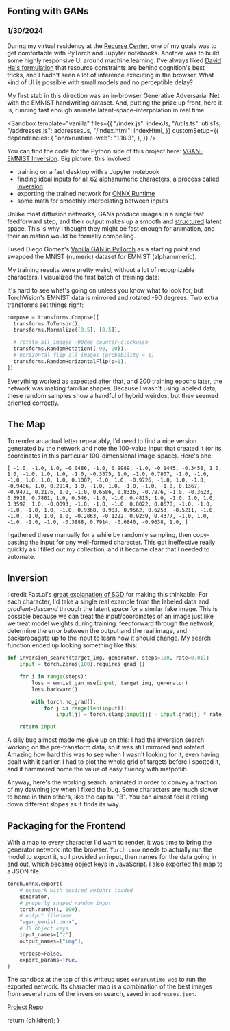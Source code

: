 


## Fonting with GANs

### 1/30/2024

During my virtual residency at the [Recurse Center](https://www.recurse.com/), one of my goals was to get comfortable with PyTorch and Jupyter notebooks. Another was to build some highly responsive UI around machine learning. I've always liked [David Ha's formulation](https://otoro.net/ml/) that resource constraints are behind cognition's best tricks, and I hadn't seen a lot of inference executing in the browser. What kind of UI is possible with small models and no perceptible delay?

My first stab in this direction was an in-browser Generative Adversarial Net with the EMNIST handwriting dataset. And, putting the prize up front, here it is, running fast enough animate latent-space-interpolation in real time:

<Sandbox
  template="vanilla"
  files={{
    "/index.js": indexJs,
    "/utils.ts": utilsTs,
    "/addresses.js": addressesJs,
    "/index.html": indexHtml,
  }}
  customSetup={{
    dependencies: {
      "onnxruntime-web": "1.16.3",
    },
  }}
/>

You can find the code for the Python side of this project here: [VGAN-EMNIST Inversion](https://github.com/zackrdavis/VGAN-EMNIST-Inversion). Big picture, this involved:

- training on a fast desktop with a Jupyter notebook
- finding ideal inputs for all 62 alphanumeric characters, a process called [inversion](https://arxiv.org/pdf/2101.05278.pdf)
- exporting the trained network for [ONNX Runtime](https://onnxruntime.ai/docs/get-started/with-javascript.html)
- some math for smoothly interpolating between inputs

Unlike most diffusion networks, GANs produce images in a single fast feedforward step, and their output makes up a smooth and [structured](https://machinelearningmastery.com/how-to-interpolate-and-perform-vector-arithmetic-with-faces-using-a-generative-adversarial-network/) latent space. This is why I thought they might be fast enough for animation, and their animation would be formally compelling.

I used Diego Gomez's [Vanilla GAN in PyTorch](https://github.com/diegoalejogm/gans) as a starting point and swapped the MNIST (numeric) dataset for EMNIST (alphanumeric).

My training results were pretty weird, without a lot of recognizable characters. I visualized the first batch of training data:

<ImageFull
  src={twisted}
  alt="A grid of EMNIST handwritten digits twisted 90 degrees"
/>

It's hard to see what's going on unless you know what to look for, but TorchVision's EMNIST data is mirrored and rotated -90 degrees. Two extra transforms set things right:

```python
compose = transforms.Compose([
  transforms.ToTensor(),
  transforms.Normalize([0.5], [0.5]),

  # rotate all images -90deg counter-clockwise
  transforms.RandomRotation((-90,-90)),
  # horizontal flip all images (probability = 1)
  transforms.RandomHorizontalFlip(p=1),
])
```

Everything worked as expected after that, and 200 training epochs later, the network was making familiar shapes. Because I wasn't using labeled data, these random samples show a handful of hybrid weirdos, but they seemed oriented correctly.

<ImageFull
  src={weirdos}
  alt="Two rows of white glyphs on a black background. The letters are distorted and unreadable."
/>

## The Map

To render an actual letter repeatably, I'd need to find a nice version generated by the network and note the 100-value input that created it (or its coordinates in this particular 100-dimensional image-space). Here's one:

`[
    -1.0, -1.0, 1.0, -0.0486, -1.0, 0.9989, -1.0, -0.1445, -0.3458, 1.0, 1.0,
    -1.0, 1.0, 1.0, -1.0, -0.3575, 1.0, -1.0, 0.7807, -1.0, -1.0, -1.0, 1.0,
    1.0, 1.0, 0.1007, -1.0, 1.0, -0.9726, -1.0, 1.0, -1.0, -0.9486, 1.0, 0.2914,
    1.0, -1.0, 1.0, -1.0, -1.0, -1.0, 0.1367, -0.9471, 0.2176, 1.0, -1.0,
    0.6586, 0.8326, -0.7876, -1.0, -0.3623, 0.5928, 0.7861, 1.0, 0.546, -1.0,
    -1.0, 0.4815, 1.0, -1.0, 1.0, 1.0, 0.3592, 1.0, -0.0093, -1.0, -1.0, -1.0,
    0.8022, 0.8678, -1.0, -1.0, -1.0, -1.0, 1.0, -1.0, 0.9368, 0.983, 0.9562,
    0.6253, -0.5211, -1.0, -1.0, -1.0, 1.0, 1.0, -0.2063, -0.1222, 0.9239,
    0.4377, -1.0, 1.0, -1.0, -1.0, -1.0, -0.3888, 0.7914, -0.6846, -0.9638, 1.0,
  ]`

I gathered these manually for a while by randomly sampling, then copy-pasting the input for any well-formed character. This got ineffective really quickly as I filled out my collection, and it became clear that I needed to automate.

## Inversion

I credit Fast.ai's [great explanation of SGD](https://github.com/fastai/fastbook/blob/master/04_mnist_basics.ipynb) for making this thinkable: For each character, I'd take a single real example from the labeled data and _gradient-descend_ through the latent space for a similar fake image. This is possible because we can treat the input/coordinates of an image just like we treat model weights during training: feedforward through the network, determine the error between the output and the real image, and backpropagate up to the input to learn how it should change. My search function ended up looking something like this:

```python
def inversion_search(target_img, generator, steps=100, rate=0.01):
	input = torch.zeros(100).requires_grad_()

    for i in range(steps):
        loss = emnist_gan_mse(input, target_img, generator)
        loss.backward()

        with torch.no_grad():
            for j in range(len(input)):
                input[j] = torch.clamp(input[j] - input.grad[j] * rate, -1, 1)

    return input
```

A silly bug almost made me give up on this: I had the inversion search working on the pre-transform data, so it was still mirrored and rotated. Amazing how hard this was to see when I wasn't looking for it, even having dealt with it earlier. I had to plot the whole grid of targets before I spotted it, and it hammered home the value of easy fluency with matpotlib.

Anyway, here's the working search, animated in order to convey a fraction of my dawning joy when I fixed the bug. Some characters are much slower to home in than others, like the capital "B". You can almost feel it rolling down different slopes as it finds its way.

<ImageFull
  src={search}
  alt="A grid of black tiles with white forms that slowly become handwritten characters."
/>

## Packaging for the Frontend

With a map to every character I'd want to render, it was time to bring the generator network into the browser. `Torch.onnx` needs to actually run the model to export it, so I provided an input, then names for the data going in and out, which became object keys in JavaScript. I also exported the map to a JSON file.

```python
torch.onnx.export(
	# network with desired weights loaded
	generator,
	# properly shaped random input
	torch.randn(1, 100),
	# output filename
	"vgan_emnist.onnx",
	# JS object keys
    input_names=["z"],
    output_names=["img"],

    verbose=False,
    export_params=True,
)
```

The sandbox at the top of this writeup uses `onnxruntime-web` to run the exported network. Its character map is a combination of the best images from several runs of the inversion search, saved in `addresses.json`.

[Project Repo](https://github.com/zackrdavis/VGAN-EMNIST-Inversion)

  return <MdxLayout>{children}</MdxLayout>;
}

